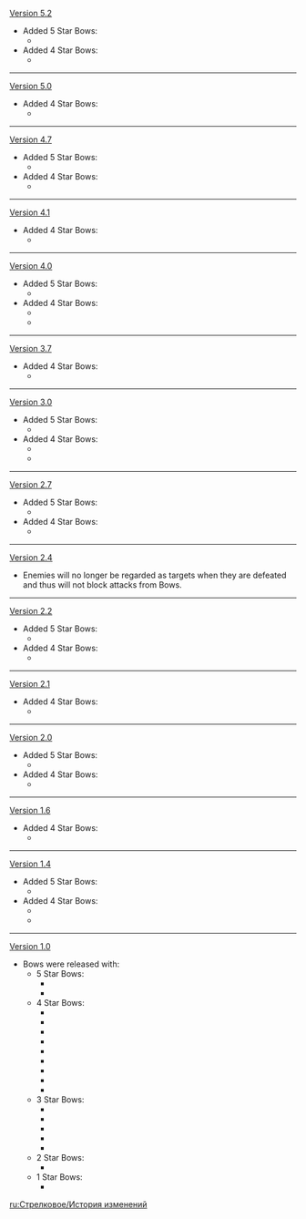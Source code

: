 {{Change History/Header}}
[[Version 5.2]]
* Added 5 Star Bows:
** {{Item|Astral Vulture's Crimson Plumage|20|type=Weapon}}
* Added 4 Star Bows:
** {{Item|Flower-Wreathed Feathers|20|type=Weapon}}
----
[[Version 5.0]]
* Added 4 Star Bows:
** {{Item|Chain Breaker|20|type=Weapon}}
----
[[Version 4.7]]
* Added 5 Star Bows:
** {{Item|Silvershower Heartstrings|20|type=Weapon}}
* Added 4 Star Bows:
** {{Item|Cloudforged|20|type=Weapon}}
----
[[Version 4.1]]
* Added 4 Star Bows:
** {{Item|Range Gauge|20|type=Weapon}}
----
[[Version 4.0]]
* Added 5 Star Bows:
** {{Item|The First Great Magic|20|type=Weapon}}
* Added 4 Star Bows:
** {{Item|Song of Stillness|20|type=Weapon}}
** {{Item|Scion of the Blazing Sun|20|type=Weapon}}
----
[[Version 3.7]]
* Added 4 Star Bows:
** {{Item|Ibis Piercer|20|type=Weapon}}
----
[[Version 3.0]]
* Added 5 Star Bows:
** {{Item|Hunter's Path|20|type=Weapon}}
* Added 4 Star Bows:
** {{Item|End of the Line|20|type=Weapon}}
** {{Item|King's Squire|20|type=Weapon}}
----
[[Version 2.7]]
* Added 5 Star Bows:
** {{Item|Aqua Simulacra|20|type=Weapon}}
* Added 4 Star Bows:
** {{Item|Fading Twilight|20|type=Weapon}}
----
[[Version 2.4]]
* Enemies will no longer be regarded as targets when they are defeated and thus will not block attacks from Bows.
----
[[Version 2.2]]
* Added 5 Star Bows:
** {{Item|Polar Star|20|type=Weapon}}
* Added 4 Star Bows:
** {{Item|Mouun's Moon|20|type=Weapon}}
----
[[Version 2.1]]
* Added 4 Star Bows:
** {{Item|Predator|20|type=Weapon}}
----
[[Version 2.0]]
* Added 5 Star Bows:
** {{Item|Thundering Pulse|20|type=Weapon}}
* Added 4 Star Bows:
** {{Item|Hamayumi|20|type=Weapon}}
----
[[Version 1.6]]
* Added 4 Star Bows:
** {{Item|Mitternachts Waltz|20|type=Weapon}}
----
[[Version 1.4]]
* Added 5 Star Bows:
** {{Item|Elegy for the End|20|type=Weapon}}
* Added 4 Star Bows:
** {{Item|Alley Hunter|20|type=Weapon}}
** {{Item|Windblume Ode|20|type=Weapon}}
----
[[Version 1.0]]
* Bows were released with:
** 5 Star Bows:
*** {{Item|Amos' Bow|20|type=Weapon}}
*** {{Item|Skyward Harp|20|type=Weapon}}
** 4 Star Bows:
*** {{Item|Blackcliff Warbow|20|type=Weapon}}
*** {{Item|Compound Bow|20|type=Weapon}}
*** {{Item|Favonius Warbow|20|type=Weapon}}
*** {{Item|Prototype Crescent|20|type=Weapon}}
*** {{Item|Royal Bow|20|type=Weapon}}
*** {{Item|Rust|20|type=Weapon}}
*** {{Item|Sacrificial Bow|20|type=Weapon}}
*** {{Item|The Stringless|20|type=Weapon}}
*** {{Item|The Viridescent Hunt|20|type=Weapon}}
** 3 Star Bows:
*** {{Item|Messenger|20|type=Weapon}}
*** {{Item|Raven Bow|20|type=Weapon}}
*** {{Item|Recurve Bow|20|type=Weapon}}
*** {{Item|Sharpshooter's Oath|20|type=Weapon}}
*** {{Item|Slingshot|20|type=Weapon}}
** 2 Star Bows:
*** {{Item|Seasoned Hunter's Bow|20|type=Weapon}}
** 1 Star Bows:
*** {{Item|Hunter's Bow|20|type=Weapon}}
<noinclude>

[[ru:Стрелковое/История изменений]]
</noinclude>